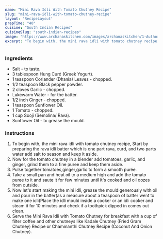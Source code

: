 ---
name: "Mini Rava Idli With Tomato Chutney Recipe"
slug: "mini-rava-idli-with-tomato-chutney-recipe"
layout: 'RecipeLayout'
prepTime: "40"
cuisine: "South Indian Recipes"
cuisineSlug: "south-indian-recipes"
image: "https://www.archanaskitchen.com/images/archanaskitchen/1-Author/Akansha_Bansal/Rava_Idli_Recipe.jpg"
excerpt: "To begin with, the mini rava idli with tomato chutney recipe, Start by preparing the rava idli batter which is one part rava, curd, and two parts water add salt to season and keep it aside"
---

### Ingredients

- Salt - to taste.
- 3 tablespoon Hung Curd (Greek Yogurt).
- 1 teaspoon Coriander (Dhania) Leaves - chopped.
- 1/2 teaspoon Black pepper powder.
- 2 cloves Garlic - chopped.
- Lukewarm Water - for the batter.
- 1/2 inch Ginger - chopped.
- 1 teaspoon Sunflower Oil.
- 1 Tomato - chopped.
- 1 cup Sooji (Semolina/ Rava).
- Sunflower Oil - to grease the mould.

### Instructions

1. To begin with, the mini rava idli with tomato chutney recipe, Start by preparing the rava idli batter which is one part rava, curd, and two parts water add salt to season and keep it aside.
1. Now for the tomato chutney in a blender add tomatoes, garlic, and ginger, grind them to a fine puree and keep them aside.
1. Pulse together tomatoes,ginger,garlic to form a smooth purée.
1. Take a small pan and heat oil to a medium high and add the tomato puree to it and saute it for few minutes until it's cooked and oil oozes from outside.
1. Now let's start making the mini idli, grease the mould generously with oil and pour in the batter(as a measure about a teaspoon of batter went to make one idli)Place the idli mould inside a cooker or an idli cooker and steam it for 10 minutes and check if a toothpick dipped in comes out clean.
1. Serve the Mini Rava Idli with Tomato Chutney for breakfast with a cup of filter coffee and other chutneys like Kadale Chutney (Fried Gram Chutney) Recipe or Chammanthi Chutney Recipe (Coconut And Onion Chutney).
